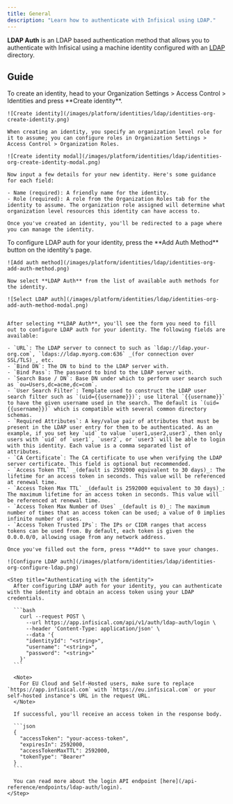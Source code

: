 ```yaml
---
title: General
description: "Learn how to authenticate with Infisical using LDAP."
---
```


**LDAP Auth** is an LDAP based authentication method that allows you to authenticate with Infisical using a machine identity configured with an [LDAP](https://en.wikipedia.org/wiki/Lightweight_Directory_Access_Protocol) directory.

## Guide
<Steps>
  <Step title="Creating an identity">
    To create an identity, head to your Organization Settings > Access Control > Identities and press **Create identity**.

    ![Create identity](/images/platform/identities/ldap/identities-org-create-identity.png)

    When creating an identity, you specify an organization level role for it to assume; you can configure roles in Organization Settings > Access Control > Organization Roles.

    ![Create identity modal](/images/platform/identities/ldap/identities-org-create-identity-modal.png)

    Now input a few details for your new identity. Here's some guidance for each field:

    - Name (required): A friendly name for the identity.
    - Role (required): A role from the Organization Roles tab for the identity to assume. The organization role assigned will determine what organization level resources this identity can have access to.

    Once you've created an identity, you'll be redirected to a page where you can manage the identity.
  </Step>

  <Step title="Configuring LDAP auth for your identity">
    To configure LDAP auth for your identity, press the **Add Auth Method** button on the identity's page.

    ![Add auth method](/images/platform/identities/ldap/identities-org-add-auth-method.png)
    
    Now select **LDAP Auth** from the list of available auth methods for the identity.

    ![Select LDAP auth](/images/platform/identities/ldap/identities-org-add-auth-method-modal.png)
    
    
    After selecting **LDAP Auth**, you'll see the form you need to fill out to configure LDAP auth for your identity. The following fields are available:

    - `URL`: The LDAP server to connect to such as `ldap://ldap.your-org.com`, `ldaps://ldap.myorg.com:636` _(for connection over SSL/TLS)_, etc.
    - `Bind DN`: The DN to bind to the LDAP server with.
    - `Bind Pass`: The password to bind to the LDAP server with.
    - `Search Base / DN`: Base DN under which to perform user search such as `ou=Users,dc=acme,dc=com`.
    - `User Search Filter`: Template used to construct the LDAP user search filter such as `(uid={{username}})`; use literal `{{username}}` to have the given username used in the search. The default is `(uid={{username}})` which is compatible with several common directory schemas.
    - `Required Attributes`: A key/value pair of attributes that must be present in the LDAP user entry for them to be authenticated. As an example, if you set key `uid` to value `user1,user2,user3`, then only users with `uid` of `user1`, `user2`, or `user3` will be able to login with this identity. Each value is a comma separated list of attributes.
    - `CA Certificate`: The CA certificate to use when verifying the LDAP server certificate. This field is optional but recommended.
    - `Access Token TTL` _(default is 2592000 equivalent to 30 days)_: The lifetime for an access token in seconds. This value will be referenced at renewal time.
    - `Access Token Max TTL` _(default is 2592000 equivalent to 30 days)_: The maximum lifetime for an access token in seconds. This value will be referenced at renewal time.
    - `Access Token Max Number of Uses` _(default is 0)_: The maximum number of times that an access token can be used; a value of 0 implies infinite number of uses.
    - `Access Token Trusted IPs`: The IPs or CIDR ranges that access tokens can be used from. By default, each token is given the 0.0.0.0/0, allowing usage from any network address.

    Once you've filled out the form, press **Add** to save your changes.

    ![Configure LDAP auth](/images/platform/identities/ldap/identities-org-configure-ldap.png)

    <Step title="Authenticating with the identity">
      After configuring LDAP auth for your identity, you can authenticate with the identity and obtain an access token using your LDAP credentials.

      ```bash
        curl --request POST \
          --url https://app.infisical.com/api/v1/auth/ldap-auth/login \
          --header 'Content-Type: application/json' \
          --data '{
          "identityId": "<string>",
          "username": "<string>",
          "password": "<string>"
        }'
      ```

      <Note>
        For EU Cloud and Self-Hosted users, make sure to replace `https://app.infisical.com` with `https://eu.infisical.com` or your self-hosted instance's URL in the request URL.
      </Note>

      If successful, you'll receive an access token in the response body.

      ```json
      {
        "accessToken": "your-access-token",
        "expiresIn": 2592000,
        "accessTokenMaxTTL": 2592000,
        "tokenType": "Bearer"
      }
      ```

      You can read more about the login API endpoint [here](/api-reference/endpoints/ldap-auth/login).
    </Step>
  </Step>
</Steps>

